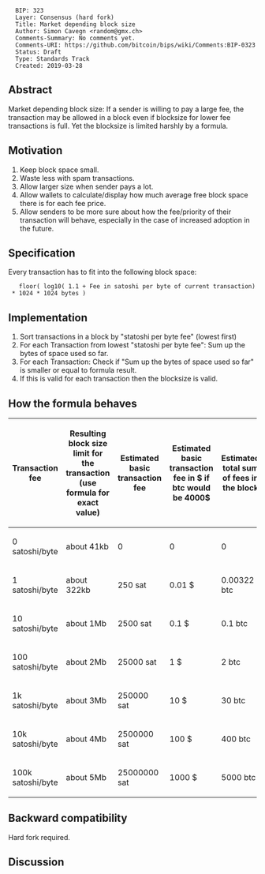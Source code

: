 <pre>
  BIP: 323
  Layer: Consensus (hard fork)
  Title: Market depending block size
  Author: Simon Cavegn <random@gmx.ch>
  Comments-Summary: No comments yet.
  Comments-URI: https://github.com/bitcoin/bips/wiki/Comments:BIP-0323
  Status: Draft
  Type: Standards Track
  Created: 2019-03-28
</pre>

==Abstract==

Market depending block size:
If a sender is willing to pay a large fee, the transaction may be allowed in a block even if blocksize for lower fee transactions is full. Yet the blocksize is limited harshly by a formula.

==Motivation==

# Keep block space small.
# Waste less with spam transactions.
# Allow larger size when sender pays a lot.
# Allow wallets to calculate/display how much average free block space there is for each fee price.
# Allow senders to be more sure about how the fee/priority of their transaction will behave, especially in the case of increased adoption in the future.

==Specification==

Every transaction has to fit into the following block space:
    floor( log10( 1.1 + Fee in satoshi per byte of current transaction) * 1024 * 1024 bytes )

==Implementation==

# Sort transactions in a block by "statoshi per byte fee" (lowest first)
# For each Transaction from lowest "statoshi per byte fee": Sum up the bytes of space used so far.
# For each Transaction: Check if "Sum up the bytes of space used so far" is smaller or equal to formula result.
# If this is valid for each transaction then the blocksize is valid.

==How the formula behaves==

{| class="wikitable sortable" style="width: auto; text-align: center; font-size: smaller; table-layout: fixed;"
!Transaction fee
!Resulting block size limit for the transaction (use formula for exact value)
!Estimated basic transaction fee
!Estimated basic transaction fee in $ if btc would be 4000$
!Estimated total sum of fees in the block
|-
| 0 satoshi/byte
| about 41kb
| 0
| 0
| 0
|- 
| 1 satoshi/byte 
| about 322kb
| 250 sat
| 0.01 $
| 0.00322 btc
|-
| 10 satoshi/byte 
| about 1Mb
| 2500 sat
| 0.1 $
| 0.1 btc
|- 
| 100 satoshi/byte 
| about 2Mb
| 25000 sat
| 1 $
| 2 btc
|- 
| 1k satoshi/byte 
| about 3Mb
| 250000 sat
| 10 $
| 30 btc
|- 
| 10k satoshi/byte 
| about 4Mb
| 2500000 sat
| 100 $
| 400 btc
|- 
| 100k satoshi/byte 
| about 5Mb
| 25000000 sat
| 1000 $
| 5000 btc
|}

==Backward compatibility==

Hard fork required.

==Discussion==

